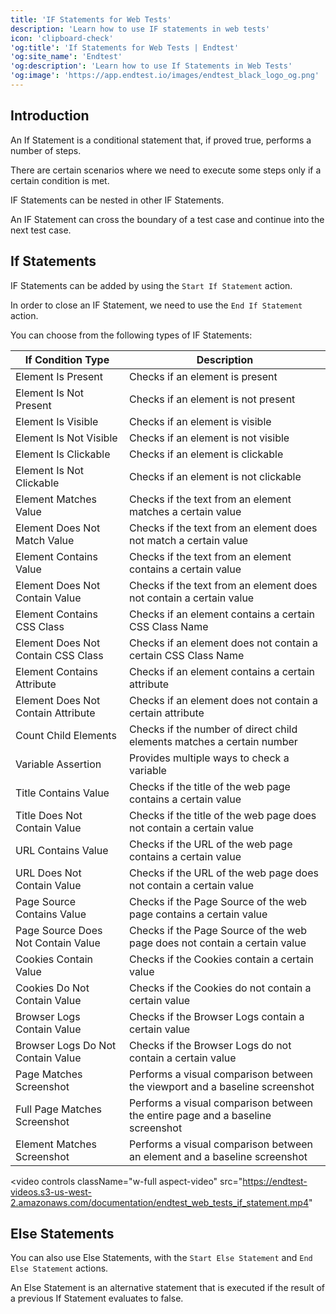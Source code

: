 ```yaml
---
title: 'IF Statements for Web Tests'
description: 'Learn how to use IF statements in web tests'
icon: 'clipboard-check'
'og:title': 'If Statements for Web Tests | Endtest'
'og:site_name': 'Endtest'
'og:description': 'Learn how to use If Statements in Web Tests'
'og:image': 'https://app.endtest.io/images/endtest_black_logo_og.png'
---
```


## Introduction

An If Statement is a conditional statement that, if proved true, performs a number of steps.

There are certain scenarios where we need to execute some steps only if a certain condition is met.

IF Statements can be nested in other IF Statements.

An IF Statement can cross the boundary of a test case and continue into the next test case.

## If Statements

IF Statements can be added by using the `Start If Statement` action.

In order to close an IF Statement, we need to use the `End If Statement` action.

You can choose from the following types of IF Statements:

| If Condition Type                     | Description                                                                     |
|--------------------------------------|---------------------------------------------------------------------------------|
| Element Is Present                   | Checks if an element is present                                                 |
| Element Is Not Present               | Checks if an element is not present                                             |
| Element Is Visible                   | Checks if an element is visible                                                 |
| Element Is Not Visible               | Checks if an element is not visible                                             |
| Element Is Clickable                 | Checks if an element is clickable                                               |
| Element Is Not Clickable             | Checks if an element is not clickable                                           |
| Element Matches Value                | Checks if the text from an element matches a certain value                      |
| Element Does Not Match Value         | Checks if the text from an element does not match a certain value               |
| Element Contains Value               | Checks if the text from an element contains a certain value                     |
| Element Does Not Contain Value       | Checks if the text from an element does not contain a certain value             |
| Element Contains CSS Class           | Checks if an element contains a certain CSS Class Name                          |
| Element Does Not Contain CSS Class   | Checks if an element does not contain a certain CSS Class Name                  |
| Element Contains Attribute           | Checks if an element contains a certain attribute                               |
| Element Does Not Contain Attribute   | Checks if an element does not contain a certain attribute                       |
| Count Child Elements                 | Checks if the number of direct child elements matches a certain number          |
| Variable Assertion                   | Provides multiple ways to check a variable                                      |
| Title Contains Value                 | Checks if the title of the web page contains a certain value                    |
| Title Does Not Contain Value         | Checks if the title of the web page does not contain a certain value            |
| URL Contains Value                   | Checks if the URL of the web page contains a certain value                      |
| URL Does Not Contain Value           | Checks if the URL of the web page does not contain a certain value              |
| Page Source Contains Value           | Checks if the Page Source of the web page contains a certain value              |
| Page Source Does Not Contain Value   | Checks if the Page Source of the web page does not contain a certain value      |
| Cookies Contain Value                | Checks if the Cookies contain a certain value                                   |
| Cookies Do Not Contain Value         | Checks if the Cookies do not contain a certain value                            |
| Browser Logs Contain Value           | Checks if the Browser Logs contain a certain value                              |
| Browser Logs Do Not Contain Value    | Checks if the Browser Logs do not contain a certain value                       |
| Page Matches Screenshot              | Performs a visual comparison between the viewport and a baseline screenshot     |
| Full Page Matches Screenshot         | Performs a visual comparison between the entire page and a baseline screenshot  |
| Element Matches Screenshot           | Performs a visual comparison between an element and a baseline screenshot       |

<video
  controls
  className="w-full aspect-video"
  src="https://endtest-videos.s3-us-west-2.amazonaws.com/documentation/endtest_web_tests_if_statement.mp4"
></video>

## Else Statements

You can also use Else Statements, with the `Start Else Statement` and `End Else Statement` actions.

An Else Statement is an alternative statement that is executed if the result of a previous If Statement evaluates to false.
